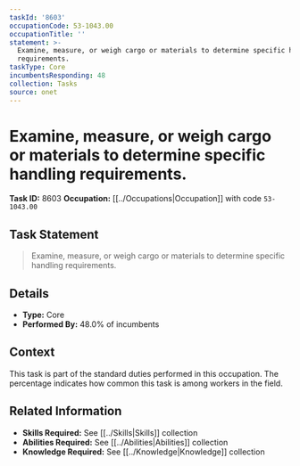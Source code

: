 ```yaml
---
taskId: '8603'
occupationCode: 53-1043.00
occupationTitle: ''
statement: >-
  Examine, measure, or weigh cargo or materials to determine specific handling
  requirements.
taskType: Core
incumbentsResponding: 48
collection: Tasks
source: onet
---
```

# Examine, measure, or weigh cargo or materials to determine specific handling requirements.

**Task ID:** 8603
**Occupation:** [[../Occupations|Occupation]] with code `53-1043.00`

## Task Statement

> Examine, measure, or weigh cargo or materials to determine specific handling requirements.

## Details

- **Type:** Core
- **Performed By:** 48.0% of incumbents

## Context

This task is part of the standard duties performed in this occupation. The percentage indicates how common this task is among workers in the field.

## Related Information

- **Skills Required:** See [[../Skills|Skills]] collection
- **Abilities Required:** See [[../Abilities|Abilities]] collection
- **Knowledge Required:** See [[../Knowledge|Knowledge]] collection
